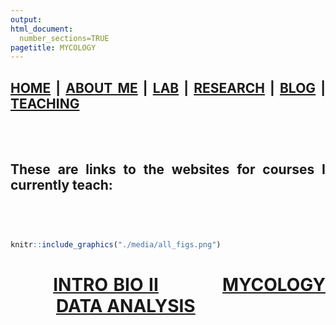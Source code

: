 ```yaml
---
output: 
html_document:
  number_sections=TRUE
pagetitle: MYCOLOGY
---
```



<style type="text/css">
.main-container {
  max-width: 1800px;
  margin-left: auto;
  margin-right: auto;
}
body {
text-align: justify
}

</style>


## [HOME](http://gzahn.github.io/) | [ABOUT ME](http://gzahn.github.io/about-me/) | [LAB](http://gzahn.github.io/lab/) | [RESEARCH](http://gzahn.github.io/pubs-and-pres/) | [BLOG](http://gzahn.github.io/blog-archive/) |  [TEACHING](http://gzahn.github.io/coursemap/)


<br/><br/>

## These are links to the websites for courses I currently teach:

<br/><br/>




<div style= "float:center;position: relative;top:10px">
```r
knitr::include_graphics("./media/all_figs.png")
```


# &nbsp;&nbsp;&nbsp;&nbsp;&nbsp;&nbsp;&nbsp;&nbsp;[INTRO BIO II](http://gzahn.github.io/BIOL1620/) &nbsp;&nbsp;&nbsp;&nbsp;&nbsp;&nbsp;&nbsp;&nbsp;&nbsp;&nbsp; [MYCOLOGY](https://gzahn.github.io/mycology) &nbsp;&nbsp;&nbsp;&nbsp;&nbsp;&nbsp;&nbsp;&nbsp;&nbsp;&nbsp; [DATA ANALYSIS](http://gzahn.github.io/data-course/)



</div>
